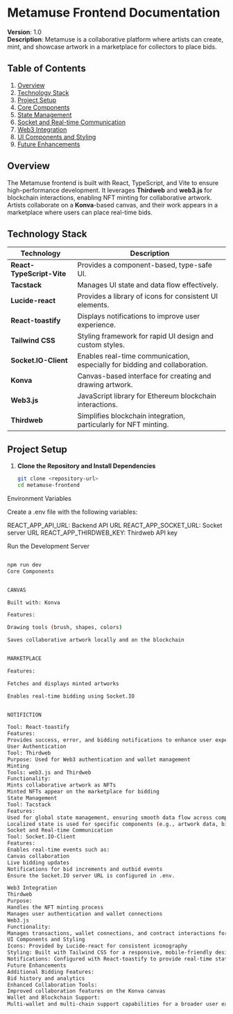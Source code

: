 # Metamuse Frontend Documentation

**Version**: 1.0  
**Description**: Metamuse is a collaborative platform where artists can create, mint, and showcase artwork in a marketplace for collectors to place bids.

## Table of Contents
1. [Overview](#overview)
2. [Technology Stack](#technology-stack)
3. [Project Setup](#project-setup)
4. [Core Components](#core-components)
5. [State Management](#state-management)
6. [Socket and Real-time Communication](#socket-and-real-time-communication)
7. [Web3 Integration](#web3-integration)
8. [UI Components and Styling](#ui-components-and-styling)
9. [Future Enhancements](#future-enhancements)

## Overview

The Metamuse frontend is built with React, TypeScript, and Vite to ensure high-performance development. It leverages **Thirdweb** and **web3.js** for blockchain interactions, enabling NFT minting for collaborative artwork. Artists collaborate on a **Konva**-based canvas, and their work appears in a marketplace where users can place real-time bids.

## Technology Stack

| Technology             | Description                                                                           |
| ---------------------- | ------------------------------------------------------------------------------------- |
| **React-TypeScript-Vite** | Provides a component-based, type-safe UI.                                          |
| **Tacstack**           | Manages UI state and data flow effectively.                                           |
| **Lucide-react**       | Provides a library of icons for consistent UI elements.                               |
| **React-toastify**     | Displays notifications to improve user experience.                                    |
| **Tailwind CSS**       | Styling framework for rapid UI design and custom styles.                              |
| **Socket.IO-Client**   | Enables real-time communication, especially for bidding and collaboration.            |
| **Konva**              | Canvas-based interface for creating and drawing artwork.                              |
| **Web3.js**            | JavaScript library for Ethereum blockchain interactions.                              |
| **Thirdweb**           | Simplifies blockchain integration, particularly for NFT minting.                     |

## Project Setup

1. **Clone the Repository and Install Dependencies**
   ```bash
   git clone <repository-url>
   cd metamuse-frontend


Environment Variables

Create a .env file with the following variables:

REACT_APP_API_URL: Backend API URL
REACT_APP_SOCKET_URL: Socket server URL
REACT_APP_THIRDWEB_KEY: Thirdweb API key

Run the Development Server
```bash

npm run dev
Core Components


CANVAS

Built with: Konva

Features:

Drawing tools (brush, shapes, colors)

Saves collaborative artwork locally and on the blockchain


MARKETPLACE

Features:

Fetches and displays minted artworks

Enables real-time bidding using Socket.IO


NOTIFICTION

Tool: React-toastify
Features:
Provides success, error, and bidding notifications to enhance user experience
User Authentication
Tool: Thirdweb
Purpose: Used for Web3 authentication and wallet management
Minting
Tools: web3.js and Thirdweb
Functionality:
Mints collaborative artwork as NFTs
Minted NFTs appear on the marketplace for bidding
State Management
Tool: Tacstack
Features:
Used for global state management, ensuring smooth data flow across components
Localized state is used for specific components (e.g., artwork data, bid status) to optimize performance and reduce re-rendering
Socket and Real-time Communication
Tool: Socket.IO-Client
Features:
Enables real-time events such as:
Canvas collaboration
Live bidding updates
Notifications for bid increments and outbid events
Ensure the Socket.IO server URL is configured in .env.

Web3 Integration
Thirdweb
Purpose:
Handles the NFT minting process
Manages user authentication and wallet connections
Web3.js
Functionality:
Manages transactions, wallet connections, and contract interactions for bidding and transfers
UI Components and Styling
Icons: Provided by Lucide-react for consistent iconography
Styling: Built with Tailwind CSS for a responsive, mobile-friendly design with custom styling classes
Notifications: Configured with React-toastify to provide real-time status updates
Future Enhancements
Additional Bidding Features:
Bid history and analytics
Enhanced Collaboration Tools:
Improved collaboration features on the Konva canvas
Wallet and Blockchain Support:
Multi-wallet and multi-chain support capabilities for a broader user experience.

